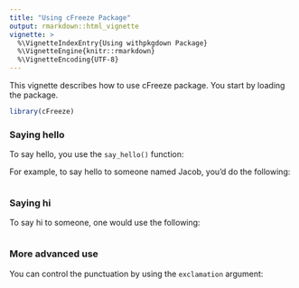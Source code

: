 ```yaml
---
title: "Using cFreeze Package"
output: rmarkdown::html_vignette
vignette: >
  %\VignetteIndexEntry{Using withpkgdown Package}
  %\VignetteEngine{knitr::rmarkdown}
  %\VignetteEncoding{UTF-8}
---
```


This vignette describes how to use cFreeze package.  You start by loading the package.

```r
library(cFreeze)
```

### Saying hello

To say hello, you use the `say_hello()` function:

For example, to say hello to someone named Jacob, you'd do the following:

```r

```

### Saying hi

To say hi to someone, one would use the following:

```r

```

### More advanced use

You can control the punctuation by using the `exclamation` argument:

```r

```

